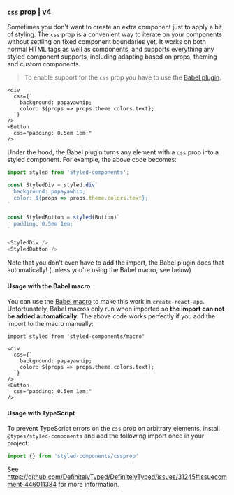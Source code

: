 ### `css` prop | v4

Sometimes you don't want to create an extra component just to apply a bit of styling. The `css` prop is a convenient way to iterate on your components without settling on fixed component boundaries yet. It works on both normal HTML tags as well as components, and supports everything any styled component supports, including adapting based on props, theming and custom components.

> To enable support for the `css` prop you have to use the [Babel plugin](/docs/tooling#babel-plugin).

```tsx
<div
  css={`
    background: papayawhip;
    color: ${props => props.theme.colors.text};
  `}
/>
<Button
  css="padding: 0.5em 1em;"
/>
```

Under the hood, the Babel plugin turns any element with a `css` prop into a styled component. For example, the above code becomes:

```javascript
import styled from 'styled-components';

const StyledDiv = styled.div`
  background: papayawhip;
  color: ${props => props.theme.colors.text};
`

const StyledButton = styled(Button)`
  padding: 0.5em 1em;
`

<StyledDiv />
<StyledButton />
```

Note that you don't even have to add the import, the Babel plugin does that automatically! (unless you're using the Babel macro, see below)

#### Usage with the Babel macro

You can use the [Babel macro](/docs/tooling#babel-macro) to make this work in `create-react-app`. Unfortunately, Babel macros only run when imported so **the import can not be added automatically.** The above code works perfectly if you add the import to the macro manually:

```tsx
import styled from 'styled-components/macro'

<div
  css={`
    background: papayawhip;
    color: ${props => props.theme.colors.text};
  `}
/>
<Button
  css="padding: 0.5em 1em;"
/>
```

#### Usage with TypeScript

To prevent TypeScript errors on the `css` prop on arbitrary elements, install `@types/styled-components` and add the following import once in your project:

```ts
import {} from 'styled-components/cssprop'
```
See https://github.com/DefinitelyTyped/DefinitelyTyped/issues/31245#issuecomment-446011384 for more information.
